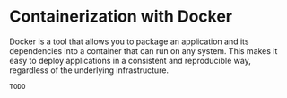 # Containerization with Docker

Docker is a tool that allows you to package an application and its dependencies into a container
that can run on any system. This makes it easy to deploy applications in a consistent and
reproducible way, regardless of the underlying infrastructure.

`TODO`
